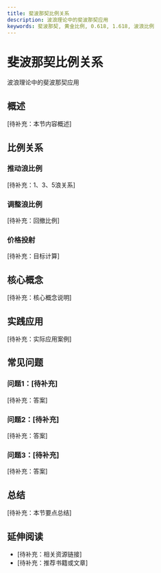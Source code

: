```yaml
---
title: 斐波那契比例关系
description: 波浪理论中的斐波那契应用
keywords: 斐波那契, 黄金比例, 0.618, 1.618, 波浪比例
---
```


# 斐波那契比例关系

波浪理论中的斐波那契应用

## 概述

[待补充：本节内容概述]

## 比例关系

### 推动浪比例
[待补充：1、3、5浪关系]

### 调整浪比例
[待补充：回撤比例]

### 价格投射
[待补充：目标计算]

## 核心概念

[待补充：核心概念说明]

## 实践应用

[待补充：实际应用案例]

## 常见问题

### 问题1：[待补充]
[待补充：答案]

### 问题2：[待补充]
[待补充：答案]

### 问题3：[待补充]
[待补充：答案]

## 总结

[待补充：本节要点总结]

## 延伸阅读

- [待补充：相关资源链接]
- [待补充：推荐书籍或文章]

